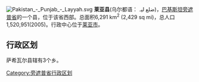 [[File:Pakistan_-_Punjab_-_Layyah.svg|right]]
'''莱亚县'''(乌尔都语： ضلع لیہ)，[[巴基斯坦|巴基斯坦]][[旁遮普省|旁遮普省]]的一个县，位于该省西部。总面积6,291 km<sup>2</sup> (2,429 sq mi)，总人口1,520,951(2005)。行政中心位于[[莱亚市|莱亚市]]。

== 行政区划 ==
萨希瓦尔县辖有3个乡。


{{旁遮普省行政区划}}

[[Category:旁遮普省行政区划|Category:旁遮普省行政区划]]